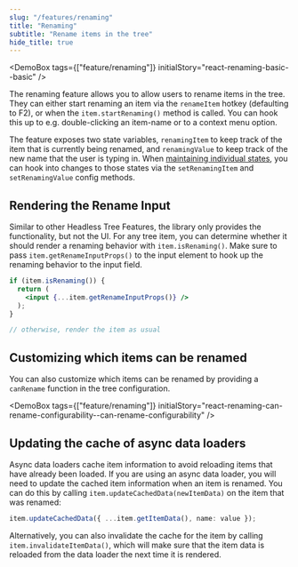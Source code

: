 ```yaml
---
slug: "/features/renaming"
title: "Renaming"
subtitle: "Rename items in the tree"
hide_title: true
---
```



<FeaturePageHeader
    title="Renaming"
    subtitle="Rename items in the tree"
    feature="renaming"
/>

<DemoBox tags={["feature/renaming"]} initialStory="react-renaming-basic--basic" />

The renaming feature allows you to allow users to rename items in the tree. They can either start renaming
an item via the `renameItem` hotkey (defaulting to F2), or when the `item.startRenaming()` method is called.
You can hook this up to e.g. double-clicking an item-name or to a context menu option.

The feature exposes two state variables, `renamingItem` to keep track of the item that is currently being renamed,
and `renamingValue` to keep track of the new name that the user is typing in. When
[maintaining individual states](/guides/state#managing-individual-feature-states), you can hook into changes to
those states via the `setRenamingItem` and `setRenamingValue` config methods.

## Rendering the Rename Input

Similar to other Headless Tree Features, the library only provides the functionality, but not the UI. For any tree
item, you can determine whether it should render a renaming behavior with `item.isRenaming()`. Make sure to
pass `item.getRenameInputProps()` to the input element to hook up the renaming behavior to the input field.

```jsx
if (item.isRenaming()) {
  return (
    <input {...item.getRenameInputProps()} />
  );
}

// otherwise, render the item as usual
```

## Customizing which items can be renamed

You can also customize which items can be renamed by providing a `canRename` function in the tree configuration.

<DemoBox tags={["feature/renaming"]} initialStory="react-renaming-can-rename-configurability--can-rename-configurability" />

## Updating the cache of async data loaders

Async data loaders cache item information to avoid reloading items that have already been loaded. If you are using
an async data loader, you will need to update the cached item information when an item is renamed. You can do this
by calling `item.updateCachedData(newItemData)` on the item that was renamed:

```ts
item.updateCachedData({ ...item.getItemData(), name: value });
```

Alternatively, you can also invalidate the cache for the item by calling `item.invalidateItemData()`, which will
make sure that the item data is reloaded from the data loader the next time it is rendered.